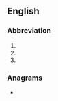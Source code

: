 ==English==

===Abbreviation===
{{rfc-header|Abbreviation}}
{{head|en|abbreviation}}

#{{lb|en|initialism of|Self-Aid Buddy Care}}
#{{lb|en|initialism of|Stand and Be Counted}}
#{{lb|en|South Africa|initialism of|[[South Africa]]n Broadcasting Company}}

===Anagrams===
* {{anagrams|en|ABCS|ABCs|B. A. Sc.|B.A.Sc.|BACS|BASc|SCBA|bacs|cabs|scab}}